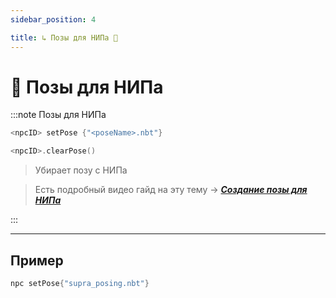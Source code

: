 ```yaml
---
sidebar_position: 4

title: ↳ Позы для НИПа 🤸
---
```



# 🤸 Позы для НИПа

:::note Позы для НИПа

<Tabs>
<TabItem value="setPose" label="Установить позу" attributes={{className: styles.def}}>

```kts
<npcID> setPose {"<poseName>.nbt"}
```

</TabItem>
<TabItem value="clearPose" label="Убрать позу" attributes={{className: styles.def}}>

```kts
<npcID>.clearPose()
```
> Убирает позу с НИПа

</TabItem>
<TabItem value="createPose" label="Создание позы" attributes={{className: styles.def}}>

> Есть подробный видео гайд на эту тему -> [__***Создание позы для НИПа***__](https://youtu.be/K0fNbnp1GAU)

</TabItem>
</Tabs>

:::

---

## Пример

```kts
npc setPose{"supra_posing.nbt"}
```